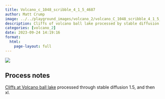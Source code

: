 ```yaml
---
title: Volcano_c_1048_scribble_4_1_5_4687
author: Matt Crump
image: ../../playground_images/volcano_2/volcano_C_1048_scribble_4_1_5_4687.jpeg
description: Cliffs of volcano ball lake processed by stable diffusion
categories: [volcano_2]
date: 2023-09-24 14:19:16
format:
  html:
    page-layout: full
---
```


![](../../playground_images/volcano_2/volcano_C_1048_scribble_4_1_5_4687.jpeg)

## Process notes

[Cliffs at Volcano ball lake](https://www.crumplab.com/things/things/commissions/The_Cliffs_Of_Volcano_Ball_Lake.html) processed through stable diffusion 1.5, and then xl.

